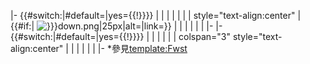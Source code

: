 <includeonly>|-
{{#switch:{{{long}}}|#default=|yes={{!}}}}
|
|
|
|
|
|
| style="text-align:center" | {{#if:{{{1|}}}| [[File:Freeway{{{1|}}}down.png|25px|alt=|link=]]}}
|
|
|
|
|
|
|-
|-
{{#switch:{{{long}}}|#default=|yes={{!}}}}
|
|
|
|
|
| colspan="3" style="text-align:center" | {{{2|}}}
|
|
|
|
|
|-</includeonly>
<noinclude>*參見[[template:Fwst]]</noinclude>